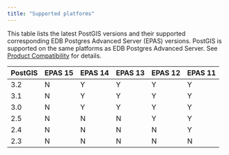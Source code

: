 ```yaml
---
title: "Supported platforms"
---
```


This table lists the latest PostGIS versions and their supported corresponding EDB Postgres Advanced Server (EPAS) versions. PostGIS is supported on the same platforms as EDB Postgres Advanced Server. See [Product Compatibility](https://www.enterprisedb.com/platform-compatibility#epas) for details.

| PostGIS | EPAS 15 | EPAS 14 | EPAS 13 | EPAS 12 | EPAS 11 |  
| ------- | ------- | ------- | ------- | ------- | ------- | 
| 3.2     | N       | Y       | Y       | Y       | Y       | 
| 3.1     | N       | Y       | Y       | Y       | Y       | 
| 3.0     | N       | Y       | Y       | Y       | Y       | 
| 2.5     | N       | N       | N       | Y       | Y       | 
| 2.4     | N       | N       | N       | N       | Y       |
| 2.3     | N       | N       | N       | N       | N       |